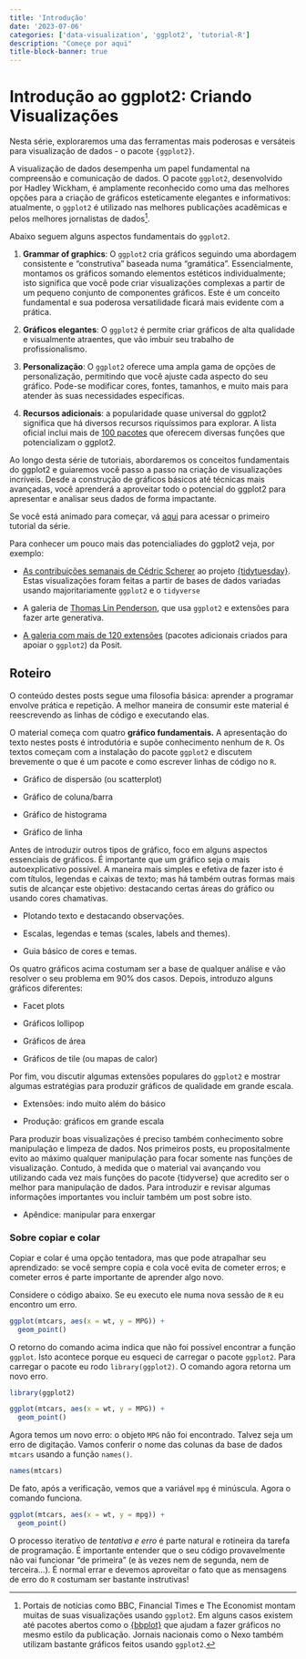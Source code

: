```yaml
---
title: 'Introdução'
date: '2023-07-06'
categories: ['data-visualization', 'ggplot2', 'tutorial-R']
description: "Começe por aqui"
title-block-banner: true
---
```


# Introdução ao ggplot2: Criando Visualizações

Nesta série, exploraremos uma das ferramentas mais poderosas e versáteis para visualização de dados - o pacote `{ggplot2}`.

A visualização de dados desempenha um papel fundamental na compreensão e comunicação de dados. O pacote `ggplot2`, desenvolvido por Hadley Wickham, é amplamente reconhecido como uma das melhores opções para a criação de gráficos esteticamente elegantes e informativos: atualmente, o `ggplot2` é utilizado nas melhores publicações acadêmicas e pelos melhores jornalistas de dados[^1].

[^1]: Portais de notícias como BBC, Financial Times e The Economist montam muitas de suas visualizações usando `ggplot2`. Em alguns casos existem até pacotes abertos como o [{bbplot}](https://github.com/bbc/bbplot) que ajudam a fazer gráficos no mesmo estilo da publicação. Jornais nacionais como o Nexo também utilizam bastante gráficos feitos usando `ggplot2`.

Abaixo seguem alguns aspectos fundamentais do `ggplot2`.

1.  **Grammar of graphics**: O `ggplot2` cria gráficos seguindo uma abordagem consistente e "construtiva" baseada numa "gramática". Essencialmente, montamos os gráficos somando elementos estéticos individualmente; isto significa que você pode criar visualizações complexas a partir de um pequeno conjunto de componentes gráficos. Este é um conceito fundamental e sua poderosa versatilidade ficará mais evidente com a prática.

2.  **Gráficos elegantes**: O `ggplot2` é permite criar gráficos de alta qualidade e visualmente atraentes, que vão imbuir seu trabalho de profissionalismo.

3.  **Personalização**: O `ggplot2` oferece uma ampla gama de opções de personalização, permitindo que você ajuste cada aspecto do seu gráfico. Pode-se modificar cores, fontes, tamanhos, e muito mais para atender às suas necessidades específicas.

4.  **Recursos adicionais**: a popularidade quase universal do ggplot2 significa que há diversos recursos riquíssimos para explorar. A lista oficial inclui mais de [100 pacotes](https://exts.ggplot2.tidyverse.org/gallery/) que oferecem diversas funções que potencializam o ggplot2.

Ao longo desta série de tutoriais, abordaremos os conceitos fundamentais do ggplot2 e guiaremos você passo a passo na criação de visualizações incríveis. Desde a construção de gráficos básicos até técnicas mais avançadas, você aprenderá a aproveitar todo o potencial do ggplot2 para apresentar e analisar seus dados de forma impactante.

Se você está animado para começar, vá [aqui](https://restateinsight.com/posts/ggplot2-tutorial/1-grafico-dispersao) para acessar o primeiro tutorial da série.

Para conhecer um pouco mais das potencialiades do ggplot2 veja, por exemplo:

-   [As contribuições semanais de Cédric Scherer](https://www.cedricscherer.com/top/dataviz/#tidytuesday) ao projeto [{tidytuesday}](https://github.com/rfordatascience/tidytuesday). Estas visualizações foram feitas a partir de bases de dados variadas usando majoritariamente `ggplot2` e o `tidyverse`

<!-- -->

-   A galeria de [Thomas Lin Penderson](https://www.data-imaginist.com/art), que usa `ggplot2` e extensões para fazer arte generativa.

-   [A galeria com mais de 120 extensões](https://exts.ggplot2.tidyverse.org/gallery/) (pacotes adicionais criados para apoiar o `ggplot2`) da Posit.

## Roteiro

O conteúdo destes posts segue uma filosofia básica: aprender a programar envolve prática e repetição. A melhor maneira de consumir este material é reescrevendo as linhas de código e executando elas.

O material começa com quatro **gráfico fundamentais.** A apresentação do texto nestes posts é introdutória e supõe conhecimento nenhum de `R`. Os textos começam com a instalação do pacote `ggplot2` e discutem brevemente o que é um pacote e como escrever linhas de código no `R`.

-   Gráfico de dispersão (ou scatterplot)

-   Gráfico de coluna/barra

-   Gráfico de histograma

-   Gráfico de linha

Antes de introduzir outros tipos de gráfico, foco em alguns aspectos essenciais de gráficos. É importante que um gráfico seja o mais autoexplicativo possível. A maneira mais simples e efetiva de fazer isto é com títulos, legendas e caixas de texto; mas há também outras formas mais sutis de alcançar este objetivo: destacando certas áreas do gráfico ou usando cores chamativas.

-   Plotando texto e destacando observações.

-   Escalas, legendas e temas (scales, labels and themes).

-   Guia básico de cores e temas.

Os quatro gráficos acima costumam ser a base de qualquer análise e vão resolver o seu problema em 90% dos casos. Depois, introduzo alguns gráficos diferentes:

-   Facet plots

-   Gráficos lollipop

-   Gráficos de área

-   Gráficos de tile (ou mapas de calor)

Por fim, vou discutir algumas extensões populares do `ggplot2` e mostrar algumas estratégias para produzir gráficos de qualidade em grande escala.

-   Extensões: indo muito além do básico

-   Produção: gráficos em grande escala

Para produzir boas visualizações é preciso também conhecimento sobre manipulação e limpeza de dados. Nos primeiros posts, eu propositalmente evito ao máximo qualquer manipulação para focar somente nas funções de visualização. Contudo, à medida que o material vai avançando vou utilizando cada vez mais funções do pacote {tidyverse} que acredito ser o melhor para manipulação de dados. Para introduzir e revisar algumas informações importantes vou incluir também um post sobre isto.

-   Apêndice: manipular para enxergar

### Sobre copiar e colar

Copiar e colar é uma opção tentadora, mas que pode atrapalhar seu aprendizado: se você sempre copia e cola você evita de cometer erros; e cometer erros é parte importante de aprender algo novo.

Considere o código abaixo. Se eu executo ele numa nova sessão de `R` eu encontro um erro.

```r
ggplot(mtcars, aes(x = wt, y = MPG)) +
  geom_point()
```

O retorno do comando acima indica que não foi possível encontrar a função `ggplot`. Isto acontece porque eu esqueci de carregar o pacote `ggplot2`. Para carregar o pacote eu rodo `library(ggplot2)`. O comando agora retorna um novo erro.

```r
library(ggplot2)

ggplot(mtcars, aes(x = wt, y = MPG)) +
  geom_point()
```

Agora temos um novo erro: o objeto `MPG` não foi encontrado. Talvez seja um erro de digitação. Vamos conferir o nome das colunas da base de dados `mtcars` usando a função `names()`.

```r
names(mtcars)
```

De fato, após a verificação, vemos que a variável `mpg` é minúscula. Agora o comando funciona.

```r
ggplot(mtcars, aes(x = wt, y = mpg)) +
  geom_point()
```

O processo iterativo de *tentativa e erro* é parte natural e rotineira da tarefa de programação. É importante entender que o seu código provavelmente não vai funcionar "de primeira" (e às vezes nem de segunda, nem de terceira...). É normal errar e devemos aproveitar o fato que as mensagens de erro do `R` costumam ser bastante instrutivas!
